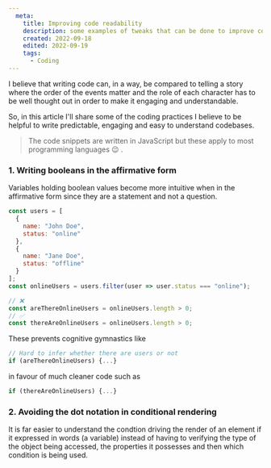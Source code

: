 ```yaml
---
  meta:
    title: Improving code readability
    description: some examples of tweaks that can be done to improve code readability
    created: 2022-09-18
    edited: 2022-09-19
    tags:
      - Coding
---
```

I believe that writing code can, in a way, be compared to telling a story where the order of the events matter and the role of each character has to be well thought out in order to make it engaging and understandable.

So, in this article I'll share some of the coding practices I believe to be helpful to write predictable, engaging and easy to understand codebases.

> The code snippets are written in JavaScript but these apply to most programming languages 😉 .

### 1. Writing booleans in the affirmative form
Variables holding boolean values become more intuitive when in the affirmative form since they are a statement and not a question.
```js
const users = [
  {
    name: "John Doe",
    status: "online"
  },
  {
    name: "Jane Doe",
    status: "offline"
  }
];
const onlineUsers = users.filter(user => user.status === "online");

// ❌
const areThereOnlineUsers = onlineUsers.length > 0;
// ✅
const thereAreOnlineUsers = onlineUsers.length > 0;
```
These prevents cognitive gymnastics like
```js
// Hard to infer whether there are users or not
if (areThereOnlineUsers) {...}
```
in favour of much cleaner code such as
```js
if (thereAreOnlineUsers) {...}
```

### 2. Avoiding the dot notation in conditional rendering
It is far easier to understand the condtion driving the render of an element if it expressed in words (a variable) instead of having to verifying the type of the object being accessed, the properties it possesses and then which condition is being used.
```js

```